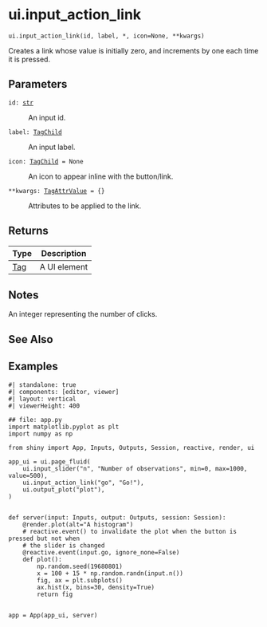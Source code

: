 # ui.input_action_link { #shiny.ui.input_action_link }

`ui.input_action_link(id, label, *, icon=None, **kwargs)`

Creates a link whose value is initially zero, and increments by one each time it is
pressed.

## Parameters

<code><span class="parameter-name">id</span><span class="parameter-annotation-sep">:</span> <span class="parameter-annotation">[str](`str`)</span></code>

:   An input id.

<code><span class="parameter-name">label</span><span class="parameter-annotation-sep">:</span> <span class="parameter-annotation">[TagChild](`htmltools.TagChild`)</span></code>

:   An input label.

<code><span class="parameter-name">icon</span><span class="parameter-annotation-sep">:</span> <span class="parameter-annotation">[TagChild](`htmltools.TagChild`)</span> <span class="parameter-default-sep">=</span> <span class="parameter-default">None</span></code>

:   An icon to appear inline with the button/link.

<code><span class="parameter-name">**kwargs</span><span class="parameter-annotation-sep">:</span> <span class="parameter-annotation">[TagAttrValue](`htmltools.TagAttrValue`)</span> <span class="parameter-default-sep">=</span> <span class="parameter-default">{}</span></code>

:   Attributes to be applied to the link.

## Returns

| Type                   | Description   |
|------------------------|---------------|
| [Tag](`htmltools.Tag`) | A UI element  |

## Notes

::: {.callout-note title="Server value"}
An integer representing the number of clicks.
:::



## See Also

[](:func:`~shiny.ui.input_action_button`)
[](:func:`~shiny.reactive.event`)

## Examples

```shinylive-python
#| standalone: true
#| components: [editor, viewer]
#| layout: vertical
#| viewerHeight: 400

## file: app.py
import matplotlib.pyplot as plt
import numpy as np

from shiny import App, Inputs, Outputs, Session, reactive, render, ui

app_ui = ui.page_fluid(
    ui.input_slider("n", "Number of observations", min=0, max=1000, value=500),
    ui.input_action_link("go", "Go!"),
    ui.output_plot("plot"),
)


def server(input: Inputs, output: Outputs, session: Session):
    @render.plot(alt="A histogram")
    # reactive.event() to invalidate the plot when the button is pressed but not when
    # the slider is changed
    @reactive.event(input.go, ignore_none=False)
    def plot():
        np.random.seed(19680801)
        x = 100 + 15 * np.random.randn(input.n())
        fig, ax = plt.subplots()
        ax.hist(x, bins=30, density=True)
        return fig


app = App(app_ui, server)
```
